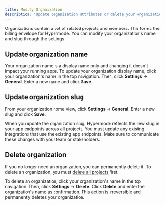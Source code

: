 ```yaml
---
title: Modify Organization
description: "Update organization attributes or delete your organization"
---
```


Organizations contain a set of related projects and members. This forms the
billing envelope for Hypermode. You can modify your organization's name and slug
through the settings.

## Update organization name

Your organization name is a display name only and changing it doesn't impact
your running apps. To update your organization display name, click your
organization's name in the top navigation. Then, click **Settings** →
**General**. Enter a new name and click **Save**.

## Update organization slug

From your organization home view, click **Settings** → **General**. Enter a new
slug and click **Save**.

<Warning>
  When you update the organization slug, Hypermode reflects the new slug in your
  app endpoints across all projects. You must update any existing integrations
  that use the existing app endpoints. Make sure to communicate these changes
  with your team or stakeholders.
</Warning>

## Delete organization

If you no longer need an organization, you can permanently delete it. To delete
an organization, you must [delete all projects](/modify-project#delete-project)
first.

To delete an organization, click your organization's name in the top navigation.
Then, click **Settings** → **Delete**. Click **Delete** and enter the
organization's name as confirmation. This action is irreversible and permanently
deletes your organization.
